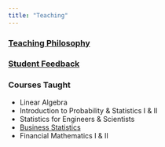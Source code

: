 ```yaml
---
title: "Teaching"
---
```


### [Teaching Philosophy](teaching_philosophy.html)

### [Student Feedback](http://www.ratemyprofessors.com/ShowRatings.jsp?tid=1618630)

### Courses Taught

* Linear Algebra
* Introduction to Probability & Statistics I & II
* Statistics for Engineers & Scientists
* [Business Statistics](stat_241_results.html)
* Financial Mathematics I & II